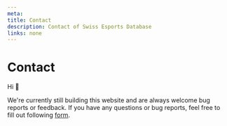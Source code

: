 ```yaml
---
meta:
title: Contact
description: Contact of Swiss Esports Database
links: none
---
```




# Contact
Hi 👋

We're currently still building this website and are always welcome bug reports or feedback. If you have any questions or bug reports, feel free to fill out following [form](https://github.com/SwisseSportsFederation/player-db/issues/new/choose).

